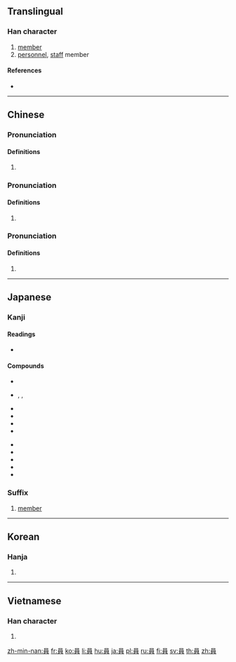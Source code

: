 {{also|员}}
==Translingual==

===Han character===
{{Han char|rn=30|rad=口|as=07|sn=10|four=60806|canj=RBUC|ids=⿱口貝}}

# [[member]]
# [[personnel]], [[staff]] member

====References====
* {{Han ref|kx=0189.310|dkj=03633|dj=0409.190|hdz=10628.060|uh=54E1|ud=21729|bh=ADFB|bd=44539}}

----

==Chinese==
{{zh-forms|s=员}}

===Pronunciation===
{{zh-pron
|m=yuán
|c=jyun4
|h=pfs=yèn
|mn=îⁿ/oân/goân
|mn_note=îⁿ - vernacular; oân, goân - literary
|mn-t=uêng5/uang5
|mn-t_note=uêng5 - Chaozhou; uang5 - Shantou
|w=
|mc=
|oc=1,1
|ma=y
|cat=n
}}
{{attention|zh|mc data at 貟}}

====Definitions====
{{zh-hanzi}}

# {{rfdef|zh}}

===Pronunciation===
{{zh-pron
|m=yún
|c=wan4
|h=
|mn=
|mn-t=ung5
|w=
|mc=y
|oc=2,2
|ma=y
|cat=n
}}

====Definitions====
{{zh-hanzi}}

# {{rfdef|zh}}

===Pronunciation===
{{zh-pron
|m=yùn
|c=wan6
|h=
|mn=
|mn-t=ung6
|w=
|mc=
|oc=
|ma=y
|cat=pn
}}

====Definitions====
{{zh-hanzi}}

# {{surname|lang=zh}}

----

==Japanese==

===Kanji===
{{ja-kanji|grade=3|rs=口07}}

====Readings====
* {{ja-readings|on=[[いん]] (in), [[えん]] (en)|kun=[[かず]] (kazu)}}

====Compounds====
{{top2}}
* {{ja-r|員外|いんがい}}
* {{ja-r|員数|いんず}}, {{ja-r|員数|いんずう}}, {{ja-r|員数|いんじゅ}}
* {{ja-r|委員|い.いん}}
* {{ja-r|委員会|い.いんかい}}
* {{ja-r|委員長|い.いんちょう}}
* {{ja-r|学芸員|がくげい.いん}}
{{mid2}}
* {{ja-r|議員|ぎ.いん}}
* {{ja-r|人員|じんいん}}
* {{ja-r|党員|とういん}}
* {{ja-r|定員|てい.いん}}
* {{ja-r|役員|やくいん}}
{{bottom}}

===Suffix===
{{ja-pos|いん|suffix}}

# [[member]]

----

==Korean==

===Hanja===
{{ko-hanja|hangeul=원|rv=won|mr=wŏn}}

# {{defn|lang=ko|sort=口07}}

----

==Vietnamese==

===Han character===
{{vi-hantu|[[viên]], [[von]]|rs=口07}}

# {{defn|lang=vi|sort=口07}}

[[zh-min-nan:員]]
[[fr:員]]
[[ko:員]]
[[li:員]]
[[hu:員]]
[[ja:員]]
[[pl:員]]
[[ru:員]]
[[fi:員]]
[[sv:員]]
[[th:員]]
[[zh:員]]